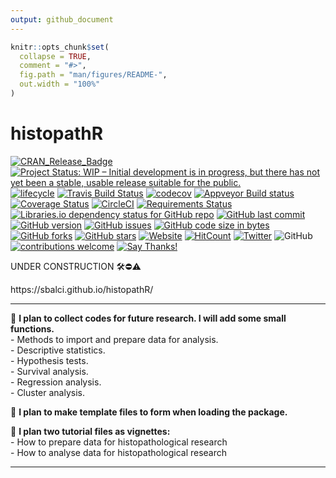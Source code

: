```yaml
---
output: github_document
---
```


<!-- README.md is generated from README.Rmd. Please edit that file -->

```r
knitr::opts_chunk$set(
  collapse = TRUE,
  comment = "#>",
  fig.path = "man/figures/README-",
  out.width = "100%"
)
```


# histopathR

<!-- badges: start -->
[![CRAN_Release_Badge](http://www.r-pkg.org/badges/version-ago/histopathR)](https://CRAN.R-project.org/package=histopathR)
[![Project Status: WIP – Initial development is in progress, but there has not yet been a stable, usable release suitable for the public.](https://www.repostatus.org/badges/latest/wip.svg)](https://www.repostatus.org/#wip)
[![lifecycle](https://img.shields.io/badge/lifecycle-experimental-orange.svg)](https://www.tidyverse.org/lifecycle/)
[![Travis Build Status](https://travis-ci.com/sbalci/histopathR.svg?branch=master)](https://travis-ci.com/sbalci/histopathR)
[![codecov](https://codecov.io/gh/sbalci/histopathR/branch/master/graph/badge.svg)](https://codecov.io/gh/sbalci/histopathR)
[![Appveyor Build status](https://ci.appveyor.com/api/projects/status/1cxwgpgfi1x9vcdc?svg=true)](https://ci.appveyor.com/project/sbalci/histopathr)
[![Coverage Status](https://coveralls.io/repos/github/sbalci/histopathR/badge.svg?branch=master)](https://coveralls.io/github/sbalci/histopathR?branch=master)
[![CircleCI](https://circleci.com/gh/sbalci/histopathR.svg?style=svg)](https://circleci.com/gh/sbalci/histopathR)
[![Requirements Status](https://requires.io/github/sbalci/histopathR/requirements.svg?branch=master)](https://requires.io/github/sbalci/histopathR/requirements/?branch=master)
[![Libraries.io dependency status for GitHub repo](https://img.shields.io/librariesio/github/sbalci/histopathR.svg)](https://libraries.io/github/sbalci/histopathR)
[![GitHub last commit](https://img.shields.io/github/last-commit/sbalci/histopathR.svg)](https://github.com/sbalci/histopathR/commits/master)
<!-- [![Daily downloads badge](https://cranlogs.r-pkg.org/badges/last-day/histopathR?color=blue)](https://CRAN.R-project.org/package=histopathR) -->
[![GitHub version](https://img.shields.io/badge/GitHub-0.0.0.9000-orange.svg?style=flat-square)](https://github.com/sbalci/histopathR/)
[![GitHub issues](https://img.shields.io/github/issues/sbalci/histopathR.svg)](https://github.com/sbalci/histopathR/issues)
[![GitHub code size in bytes](https://img.shields.io/github/languages/code-size/sbalci/histopathR.svg)](https://github.com/sbalci/histopathR)
[![GitHub forks](https://img.shields.io/github/forks/sbalci/histopathR.svg)](https://github.com/sbalci/histopathR/network)
[![GitHub stars](https://img.shields.io/github/stars/sbalci/histopathR.svg)](https://github.com/sbalci/histopathR/stargazers)
[![Website](https://img.shields.io/badge/website-histopathR-orange.svg?colorB=E91E63)](https://sbalci.github.io/histopathR/)
[![HitCount](http://hits.dwyl.io/sbalci/histopathR.svg)](http://hits.dwyl.io/sbalci/histopathR)
[![Twitter](https://img.shields.io/twitter/url/https/github.com/sbalci/histopathR.svg?style=social)](https://twitter.com/intent/tweet?text=%23rstats%20codes%20for%20histopathology%20research%20by%20@serdarbalci&url=https%3A%2F%2Fgithub.com%2Fsbalci%2FhistopathR)
![GitHub](https://img.shields.io/github/license/sbalci/histopathR.svg)
[![contributions welcome](https://img.shields.io/badge/contributions-welcome-brightgreen.svg?style=flat)](https://github.com/sbalci/histopathR/issues)
[![Say Thanks!](https://img.shields.io/badge/Say%20Thanks-!-1EAEDB.svg)](https://saythanks.io/to/sbalci)
<!-- badges: end -->


<!-- The goal of histopathR is to ... -->

<!-- ## Installation -->

<!-- You can install the released version of histopathR from [CRAN](https://CRAN.R-project.org) with: -->

<!-- ``` r -->
<!-- install.packages("histopathR") -->
<!-- ``` -->


<!-- The development version from [GitHub](https://github.com/) with: -->

<!-- ``` r -->
<!-- # install.packages("devtools") -->
<!-- devtools::install_github("sbalci/histopathR") -->
<!-- ``` -->


<!-- ## Example -->

<!-- This is a basic example which shows you how to solve a common problem: -->

<!-- ```{r example} -->
<!-- library(histopathR) -->
<!-- ## basic example code -->
<!-- ``` -->




UNDER CONSTRUCTION 🛠⛔️⚠️

https://sbalci.github.io/histopathR/


---

🔬 **I plan to collect codes for future research. I will add some small functions.**  
- Methods to import and prepare data for analysis.  
- Descriptive statistics.  
- Hypothesis tests.  
- Survival analysis.  
- Regression analysis.  
- Cluster analysis.  

🔬 **I plan to make template files to form when loading the package.**  

🔬 **I plan two tutorial files as vignettes:**  
- How to prepare data for histopathological research  
- How to analyse data for histopathological research  



---

